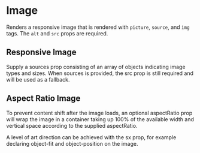
<Meta of={Stories} />

# Image

Renders a responsive image that is rendered with `picture`, `source`, and `img` tags. The `alt` and `src` props are required.

<Canvas of={Stories.Default} />
<Controls of={Stories.Default} />

## Responsive Image

Supply a sources prop consisting of an array of objects indicating image types and sizes. When sources is provided, the src prop is still required and will be used as a fallback.

<Canvas of={Stories.ResponsiveImage} />
<Controls of={Stories.ResponsiveImage} />

## Aspect Ratio Image

To prevent content shift after the image loads, an optional aspectRatio prop will wrap the image in a container taking up 100% of the available width and vertical space according to the supplied aspectRatio.

A level of art direction can be achieved with the sx prop, for example declaring object-fit and object-position on the image.

<Canvas of={Stories.AspectRatioImage} />
<Controls of={Stories.AspectRatioImage} />
